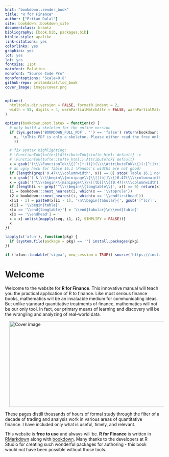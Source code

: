 ```yaml
--- 
knit: "bookdown::render_book"
title: "R for Finance"
author: ["Pritam Dalal"]
site: bookdown::bookdown_site
documentclass: krantz
bibliography: [book.bib, packages.bib]
biblio-style: apalike
link-citations: yes
colorlinks: yes
graphics: yes
lot: yes
lof: yes
fontsize: 11pt
mainfont: Palatino
monofont: "Source Code Pro"
monofontoptions: "Scale=0.8"
github-repo: pritamdalal/lod_book
cover_image: image/cover.png
---
```


```r
options(
  htmltools.dir.version = FALSE, formatR.indent = 2,
  width = 55, digits = 4, warnPartialMatchAttr = FALSE, warnPartialMatchDollar = FALSE
)

options(bookdown.post.latex = function(x) {
  # only build a skeleton for the online version
  if (Sys.getenv('BOOKDOWN_FULL_PDF', '') == 'false') return(bookdown:::strip_latex_body(
    x, '\nThis PDF is only a skeleton. Please either read the free online HTML version, or purchase a hard-copy of this book.\n'
    ))

  # fix syntax highlighting:
  # \FunctionTok{tufte:}\AttributeTok{:tufte_html: default} ->
  # \FunctionTok{tufte::tufte_html:}\AttributeTok{ default}
  x = gsub('(\\\\FunctionTok\\{[^:]+:)(})(\\\\AttributeTok\\{)(:[^:]+:)', '\\1\\4\\2\\3', x)
  # an ugly hack for Table 16.1 (Pandoc's widths are not good)
  if (length(grep('0.47\\\\columnwidth', x)) == 0) stop('Table 16.1 not found')
  x = gsub('( & \\\\begin\\{minipage\\}\\[[tb]]\\{)0.47(\\\\columnwidth})', '\\10.65\\2', x)
  x = gsub('(^\\\\begin\\{minipage\\}\\[[tb]]\\{)0.47(\\\\columnwidth})', '\\10.33\\2', x)
  if (length(i <- grep('^\\\\begin\\{longtable\\}', x)) == 0) return(x)
  i1 = bookdown:::next_nearest(i, which(x == '\\toprule'))
  i2 = bookdown:::next_nearest(i, which(x == '\\endfirsthead'))
  x[i1 - 1] = paste0(x[i1 - 1], '\n\\begin{tabular}{', gsub('[^lcr]', '', gsub('.*\\[]', '', x[i])), '}')
  x[i] = '\\begin{table}'
  x[x == '\\end{longtable}'] = '\\end{tabular}\n\\end{table}'
  x[x == '\\endhead'] = ''
  x = x[-unlist(mapply(seq, i1, i2, SIMPLIFY = FALSE))]
  x
})

lapply(c('xfun'), function(pkg) {
  if (system.file(package = pkg) == '') install.packages(pkg)
})

if (!xfun::loadable('sigma', new_session = TRUE)) source('https://install-github.me/jjallaire/sigma')
```

# Welcome{-}


Welcome to the website for **R for Finance**.  This innovative manual will teach you the practical application of R to finance.  Like most serious finance books, mathematics will be an invaluable medium for communicating ideas.  But unlike standard quantitative treatments of finance, mathematics will not be our only tool.  In fact, our primary means of learning and discovery will be the wrangling and analyzing of real-world data.

<a><img src="image/cover.png" width="700" height="280" alt="Cover image" align="center" style="margin: 0 1em 0 1em" /></a>

These pages distill thousands of hours of formal study through the filter of a decade of trading and analysis work in various areas of quantitative finance.  I have included only what is useful, timely, and relevant.

This website is **free to use** and always will be.  **R for Finance** is written in [RMarkdown](https://rmarkdown.rstudio.com) along with [bookdown](https://bookdown.org).  Many thanks to the developers at R Studio for creating such wonderful packages for authoring - this book would not have been possible without those tools.
